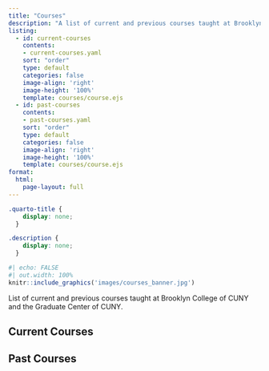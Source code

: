```yaml
---
title: "Courses"
description: "A list of current and previous courses taught at Brooklyn College of CUNY and the Graduate Center of CUNY. Many of them include freely shared course materials."
listing:
  - id: current-courses
    contents: 
    - current-courses.yaml
    sort: "order"
    type: default
    categories: false
    image-align: 'right'
    image-height: '100%'
    template: courses/course.ejs
  - id: past-courses
    contents: 
    - past-courses.yaml
    sort: "order"
    type: default
    categories: false
    image-align: 'right'
    image-height: '100%'
    template: courses/course.ejs
format:
  html:
    page-layout: full
---
```


```css
.quarto-title {
    display: none;
  }

.description {
    display: none;
  }
```

```r
#| echo: FALSE
#| out.width: 100%
knitr::include_graphics('images/courses_banner.jpg')
```

List of current and previous courses taught at Brooklyn College of CUNY and the Graduate Center of CUNY.

## Current Courses

::: {#current-courses}

:::

## Past Courses

::: {#past-courses}

:::


